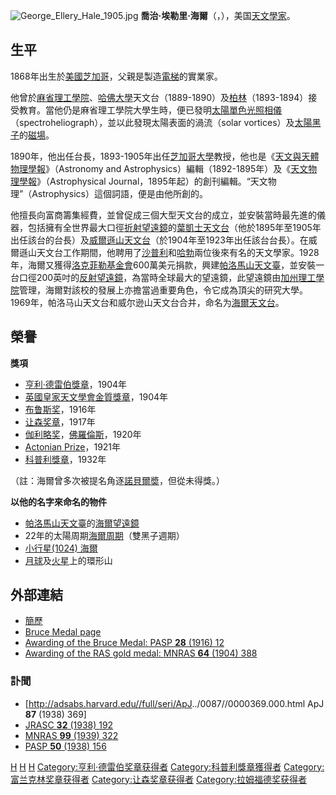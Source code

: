 [[File:George_Ellery_Hale_1905.jpg|thumb]]
'''喬治·埃勒里·海爾'''（{{lang-en|George Ellery Hale}}，{{bd|1868年|6月29日|1938年|2月21日|catIdx=H}}），美国[[天文學家|天文學家]]。

== 生平 ==
1868年出生於[[美國|美國]][[芝加哥|芝加哥]]，父親是製造[[電梯|電梯]]的實業家。

他曾於[[麻省理工學院|麻省理工學院]]、[[哈佛大學|哈佛大學]]天文台（1889-1890）及[[柏林|柏林]]（1893-1894）接受教育。當他仍是麻省理工學院大學生時，便已發明[[太陽單色光照相儀|太陽單色光照相儀]]（spectroheliograph），並以此發現太陽表面的渦流（solar vortices）及[[太陽黑子|太陽黑子]]的[[磁場|磁場]]。

1890年，他出任{{Link-en|凯伍德天文台|Kenwood Astrophysical Observatory}}台長，1893-1905年出任[[芝加哥大學|芝加哥大學]]教授，他也是《[[天文與天體物理學報|天文與天體物理學報]]》（Astronomy and Astrophysics）編輯（1892-1895年）及《[[天文物理期刊|天文物理學報]]》（Astrophysical Journal，1895年起）的創刊編輯。“天文物理”（Astrophysics）這個詞語，便是由他所創的。

他擅長向富商籌集經費，並曾促成三個大型天文台的成立，並安裝當時最先進的儀器，包括擁有全世界最大口徑[[折射望遠鏡|折射望遠鏡]]的[[葉凱士天文台|葉凱士天文台]]（他於1895年至1905年出任該台的台長）及[[威爾遜山天文台|威爾遜山天文台]]（於1904年至1923年出任該台台長）。在威爾遜山天文台工作期間，他聘用了[[哈罗·沙普利|沙普利]]和[[愛德文·哈勃|哈勃]]兩位後來有名的天文學家。1928年，海爾又獲得[[洛克菲勒基金會|洛克菲勒基金會]]600萬美元捐款，興建[[帕洛馬山天文臺|帕洛馬山天文臺]]，並安裝一台口徑200英吋的[[反射望遠鏡|反射望遠鏡]]，為當時全球最大的望遠鏡，此望遠鏡由[[加州理工學院|加州理工學院]]管理，海爾對該校的發展上亦擔當過重要角色，令它成為頂尖的研究大學。1969年，帕洛马山天文台和威尔逊山天文台合并，命名为[[海爾天文台|海爾天文台]]。

==榮譽==
'''獎項'''
*[[亨利·德雷伯獎章|亨利·德雷伯獎章]]，1904年
*[[英國皇家天文學會金質獎章|英國皇家天文學會金質獎章]]，1904年
*[[布鲁斯奖|布鲁斯奖]]，1916年
*[[让森奖章|让森奖章]]，1917年
*[[伽利略奖|伽利略奖]]，[[佛羅倫斯|佛羅倫斯]]，1920年
*[[Actonian_Prize|Actonian Prize]]，1921年
*[[科普利獎章|科普利獎章]]，1932年
（註：海爾曾多次被提名角逐[[諾貝爾奬|諾貝爾奬]]，但從未得獎。）

'''以他的名字來命名的物件'''
*[[帕洛馬山天文臺|帕洛馬山天文臺]]的[[海爾望遠鏡|海爾望遠鏡]]
*22年的太陽周期[[太陽週期|海爾周期]]（雙黑子週期）
*[[小行星|小行星]][[小行星1024|(1024) 海爾]]
*[[月球|月球]]及[[火星|火星]]上的環形山

==外部連結==
* [https://web.archive.org/web/20051221230543/http://astro.uchicago.edu/yerkes/virtualmuseum/Hale.html 簡歷]
* [http://www.phys-astro.sonoma.edu/BruceMedalists/Hale/index.html Bruce Medal page]{{Wayback|url=http://www.phys-astro.sonoma.edu/BruceMedalists/Hale/index.html |date=20201127014546 }}
* [http://adsabs.harvard.edu//full/seri/PASP./0028//0000012.000.html Awarding of the Bruce Medal: PASP '''28''' (1916) 12]{{Wayback|url=http://adsabs.harvard.edu//full/seri/PASP./0028//0000012.000.html |date=20200925210133 }}
* [http://adsabs.harvard.edu//full/seri/MNRAS/0064//0000388.000.html Awarding of the RAS gold medal: MNRAS '''64''' (1904) 388]{{Wayback|url=http://adsabs.harvard.edu//full/seri/MNRAS/0064//0000388.000.html |date=20200925210139 }}

===訃聞===
* [http://adsabs.harvard.edu//full/seri/ApJ../0087//0000369.000.html ApJ '''87''' (1938) 369]{{Wayback|url=http://adsabs.harvard.edu//full/seri/ApJ../0087//0000369.000.html |date=20200801005038 }}
* [http://adsabs.harvard.edu//full/seri/JRASC/0032//0000192.000.html JRASC '''32''' (1938) 192]{{Wayback|url=http://adsabs.harvard.edu//full/seri/JRASC/0032//0000192.000.html |date=20200801024350 }}
* [http://adsabs.harvard.edu//full/seri/MNRAS/0099//0000322.000.html MNRAS '''99''' (1939) 322]{{Wayback|url=http://adsabs.harvard.edu//full/seri/MNRAS/0099//0000322.000.html |date=20200925210153 }}
* [http://adsabs.harvard.edu//full/seri/PASP./0050//0000156.000.html PASP '''50''' (1938) 156]{{Wayback|url=http://adsabs.harvard.edu//full/seri/PASP./0050//0000156.000.html |date=20200925210220 }}

{{让森奖章获得者}}
{{拉姆福德奖获得者}}
{{亨利·德雷伯奖章获得者}}
{{布鲁斯奖获得者}}
{{英国皇家天文学会金质奖章获得者}}
{{1901年至1950年科普利奖章获奖者}}
{{富兰克林奖章获得者}}

{{Authority control}}
{{DEFAULTSORT:Hale, George Ellery}}
[[Category:美国企业家|H]]
[[Category:美国天文学家|H]]
[[Category:英國皇家天文學會金質獎章獲得者|H]]
[[Category:亨利·德雷伯奖章获得者|Category:亨利·德雷伯奖章获得者]]
[[Category:科普利獎章獲得者|Category:科普利獎章獲得者]]
[[Category:富兰克林奖章获得者|Category:富兰克林奖章获得者]]
[[Category:让森奖章获得者|Category:让森奖章获得者]]
[[Category:拉姆福德奖获得者|Category:拉姆福德奖获得者]]